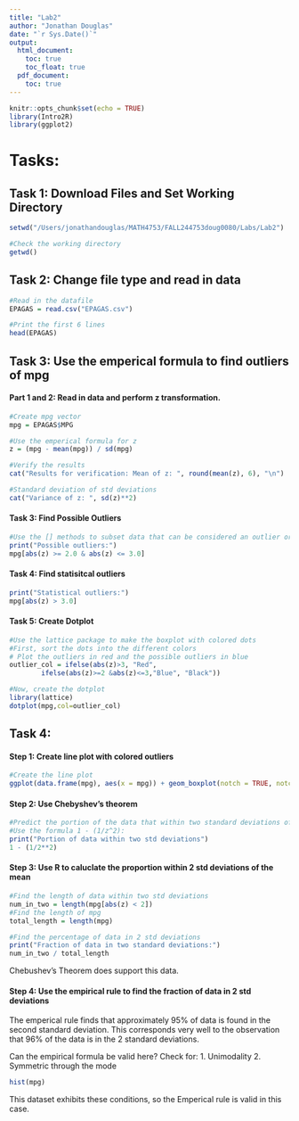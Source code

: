 ```yaml
---
title: "Lab2"
author: "Jonathan Douglas"
date: "`r Sys.Date()`"
output:
  html_document:
    toc: true
    toc_float: true
  pdf_document:
    toc: true
---
```


```r
knitr::opts_chunk$set(echo = TRUE)
library(Intro2R)
library(ggplot2)
```

# Tasks:

## Task 1: Download Files and Set Working Directory
```r
setwd("/Users/jonathandouglas/MATH4753/FALL244753doug0080/Labs/Lab2")

#Check the working directory
getwd()
```

## Task 2: Change file type and read in data
```r
#Read in the datafile
EPAGAS = read.csv("EPAGAS.csv")

#Print the first 6 lines
head(EPAGAS)
```

## Task 3:  Use the emperical formula to find outliers of mpg

#### Part 1 and 2: Read in data and perform z transformation.
```r
#Create mpg vector
mpg = EPAGAS$MPG

#Use the emperical formula for z
z = (mpg - mean(mpg)) / sd(mpg)

#Verify the results 
cat("Results for verification: Mean of z: ", round(mean(z), 6), "\n")

#Standard deviation of std deviations
cat("Variance of z: ", sd(z)**2)

```

#### Task 3: Find Possible Outliers
```r
#Use the [] methods to subset data that can be considered an outlier or possible outlier
print("Possible outliers:")
mpg[abs(z) >= 2.0 & abs(z) <= 3.0]
```

#### Task 4: Find statisitcal outliers
```r
print("Statistical outliers:")
mpg[abs(z) > 3.0]
```

#### Task 5: Create Dotplot
```r
#Use the lattice package to make the boxplot with colored dots
#First, sort the dots into the different colors
# Plot the outliers in red and the possible outliers in blue
outlier_col = ifelse(abs(z)>3, "Red",
        ifelse(abs(z)>=2 &abs(z)<=3,"Blue", "Black"))
```

```r
#Now, create the dotplot
library(lattice)
dotplot(mpg,col=outlier_col)
```

## Task 4: 
#### Step 1: Create line plot with colored outliers
```r
#Create the line plot
ggplot(data.frame(mpg), aes(x = mpg)) + geom_boxplot(notch = TRUE, notchwidth = 0.5, orientation = 'y', staplewidth = 0.35, fill = "black") + ggtitle("Boxplot of EPA MPG")

```

#### Step 2: Use Chebyshev’s theorem
```r
#Predict the portion of the data that within two standard deviations of the mean.
#Use the formula 1 - (1/z^2):
print("Portion of data within two std deviations")
1 - (1/2**2)
```

#### Step 3: Use R to caluclate the proportion within 2 std deviations of the mean
```r
#Find the length of data within two std deviations
num_in_two = length(mpg[abs(z) < 2])
#Find the length of mpg 
total_length = length(mpg)

#Find the percentage of data in 2 std deviations
print("Fraction of data in two standard deviations:")
num_in_two / total_length
```

Chebushev's Theorem does support this data.

#### Step 4: Use the empirical rule to find the fraction of data in 2 std deviations

The emperical rule finds that approximately 95% of data is found in the second standard deviation.
This corresponds very well to the observation that 96% of the data is in the 2 standard deviations.

Can the empirical formula be valid here?
Check for:
1. Unimodality
2. Symmetric through the mode

```r
hist(mpg)
```
This dataset exhibits these conditions, so the Emperical rule is valid in this case.

